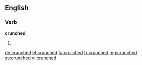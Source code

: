 ==English==

===Verb===
'''crunched'''
# {{past of|crunch}}

[[de:crunched]]
[[et:crunched]]
[[fa:crunched]]
[[fr:crunched]]
[[mg:crunched]]
[[sv:crunched]]
[[vi:crunched]]